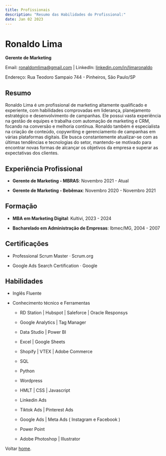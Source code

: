 ```yaml
---
title: Profissionais
description: "Resumo das Habilidades do Profissional:"
date: Jan 02 2023
---
```


# Ronaldo Lima

**Gerente de Marketing**

Email: ronaldomlima@gmail.com | LinkedIn: [linkedin.com/in/limaronaldo](https://linkedin.com/in/limaronaldo)

Endereço: Rua Teodoro Sampaio 744 - Pinheiros, São Paulo/SP

## Resumo

Ronaldo Lima é um profissional de marketing altamente qualificado e experiente, com habilidades comprovadas em liderança, planejamento estratégico e desenvolvimento de campanhas. Ele possui vasta experiência na gestão de equipes e trabalha com automação de marketing e CRM, focando na conversão e melhoria contínua. Ronaldo também é especialista na criação de conteúdo, copywriting e gerenciamento de campanhas em várias plataformas digitais. Ele busca constantemente atualizar-se com as últimas tendências e tecnologias do setor, mantendo-se motivado para encontrar novas formas de alcançar os objetivos da empresa e superar as expectativas dos clientes.

## Experiência Profissional

- **Gerente de Marketing - MBRAS**: Novembro 2021 - Atual

- **Gerente de Marketing - Bebêmax**: Novembro 2020 - Novembro 2021

## Formação

- **MBA em Marketing Digital**: Kultivi, 2023 - 2024

- **Bacharelado em Administração de Empresas**: Ibmec/MG, 2004 - 2007

## Certificações

- Professional Scrum Master · Scrum.org

- Google Ads Search Certification · Google

## Habilidades

- Inglês Fluente

- Conhecimento técnico e Ferramentas

  - RD Station | Hubspot | Saleforce | Oracle Responsys

  - Google Analytics | Tag Manager

  - Data Studio | Power BI

  - Excel | Google Sheets

  - Shopify | VTEX | Adobe Commerce

  - SQL

  - Python

  - Wordpress

  - HMLT | CSS | Javascript

  - Linkedin Ads

  - Tiktok Ads | Pinterest Ads

  - Google Ads | Meta Ads ( Instagram e Facebook )

  - Power Point

  - Adobe Photoshop | Illustrator


Voltar [home](/).
